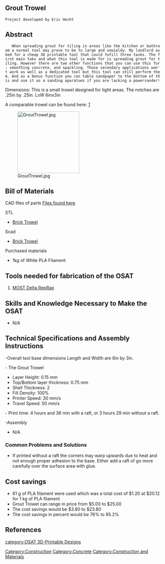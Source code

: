 {{777}}
==Grout Trowel ==
 Project developed by Eric Hecht
{{Statusboxtop}}
{{status-design}}
{{status-prototype}}
{{Status-Model}}
{{boxbottom}}

==Abstract==
    When spreading grout for tiling in areas like the kitchen or bathroom a normal tool may prove to be to large and unwieldy. My landlord asked for a cheap 3D printable tool that could fufill three tasks. The first main taks and what this tool is made for is spreading grout for tiling. However there are two other functions that you can use this for: smoothing concrete, and spackling. Those secondary applications won't work as well as a dedicated tool but this tool can still perform them. And as a bonus function you can table sandpaper to the bottom of this and use it as a sanding aparatues if you are lacking a powersander!

Dimensions:
This is a small trowel designed for tight areas. The notches are .25in by .25in. LxW 6inx3in

A comparable trowel can be found here: [https://www.wallsandfloors.co.uk/catrangetiles/tools-for-tiling/rubi-tools/6mm-x-6mm-square-notched-flex-grip-trowel/14376/]

[[Image:GroutTrowel.jpg|200px|right]]




== Bill of Materials==
CAD files of parts 
[http://libre3d.com/category/569/Hand-Tools/listings/944/Brick-Trowel.html Files found here]

STL
*[[file:bricktrowel.stl|Brick Trowel]]
Scad
*[[file:bricktrowel.scad|Brick Trowel]]


Purchased materials
*1kg of White PLA Filament
== Tools needed for fabrication of the OSAT==
# [[Athena Build Overview| MOST Delta RepRap]] 


== Skills and Knowledge Necessary to Make the OSAT ==
*N/A

== Technical Specifications and Assembly Instructions==
-Overall tool base dimensions Length and Width are 6in by 3in.

- The Grout Trowel
*Layer Height: 0.15 mm
*Top/Bottom layer thickness: 0.75 mm
*Shell Thickness: 2
*Fill Density: 100%
*Printer Speed: 30 mm/s
*Travel Speed: 50 mm/s

- Print time: 4 hours and 36 min with a raft, or 3 hours 29 min without a raft. 

-Assembly
*N/A


=== Common Problems and Solutions===
*If printed without a raft the corners may warp upwards due to heat and not enough proper adhesion to the base. Either add a raft of go more carefully over the surface area with glue.

== Cost savings==
*61 g of PLA filament were used which was a total cost of $1.20 at $20.12 for 1 kg of PLA filament
*Grout Trowel can range in price from $5.00 to $25.00
*The cost savings would be $3.80 to $23.80
*The cost savings in percent would be 76% to 95.2% 



==References==



<references/> 






[[category:OSAT 3D-Printable Designs]]
[[Category:Construction]]
[[Category:Concrete]]
[[Category:Construction and Materials]]